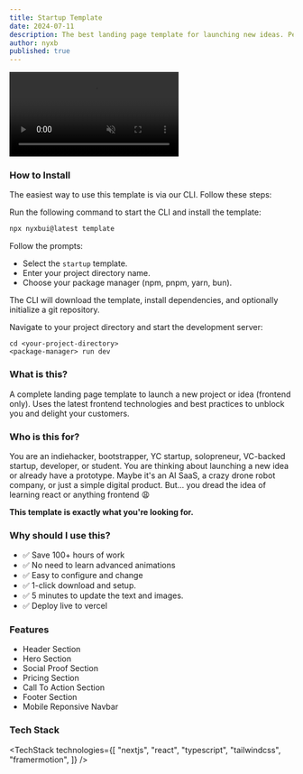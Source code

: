 ```yaml
---
title: Startup Template
date: 2024-07-11
description: The best landing page template for launching new ideas. Perfect for bootstrappers and pre-PMF VC backed startups.
author: nyxb
published: true
---
```


<div className="flex max-w-[800px] flex-col gap-4">
  <video
    autoPlay
    loop
    muted
    src="https://cdn.nyxbui.design/startup.mp4"
    className="w-full rounded-xl border shadow-2xl"
  />
  <div className="flex w-full flex-col gap-2 sm:flex-row">
    <RepoDownload repo={"startup"} owner={"nyxb"} free />
    <TemplatePreview href="https://startup-nyxbui.vercel.app/">
      Live Preview{" "}
    </TemplatePreview>
  </div>
</div>

### How to Install

The easiest way to use this template is via our CLI. Follow these steps:

<Steps>

<Step> Run the following command to start the CLI and install the template:</Step>

```bash
npx nyxbui@latest template
```

<Step> Follow the prompts: </Step>
   - Select the `startup` template.
   - Enter your project directory name.
   - Choose your package manager (npm, pnpm, yarn, bun).

<Step> The CLI will download the template, install dependencies, and optionally initialize a git repository. </Step>

<Step> Navigate to your project directory and start the development server: </Step>

```bash-session
cd <your-project-directory>
<package-manager> run dev
```
</Steps>

### What is this?

A complete landing page template to launch a new project or idea (frontend only). Uses the latest frontend technologies and best practices to unblock you and delight your customers.

### Who is this for?

You are an indiehacker, bootstrapper, YC startup, solopreneur, VC-backed startup, developer, or student. You are thinking about launching a new idea or already have a prototype. Maybe it's an AI SaaS, a crazy drone robot company, or just a simple digital product. But... you dread the idea of learning react or anything frontend 😩

**This template is exactly what you're looking for.**

### Why should I use this?

- ✅ Save 100+ hours of work
- ✅ No need to learn advanced animations
- ✅ Easy to configure and change
- ✅ 1-click download and setup.
- ✅ 5 minutes to update the text and images.
- ✅ Deploy live to vercel

### Features

- Header Section
- Hero Section
- Social Proof Section
- Pricing Section
- Call To Action Section
- Footer Section
- Mobile Reponsive Navbar

### Tech Stack

<TechStack
  technologies={[
    "nextjs",
    "react",
    "typescript",
    "tailwindcss",
    "framermotion",
  ]}
/>
